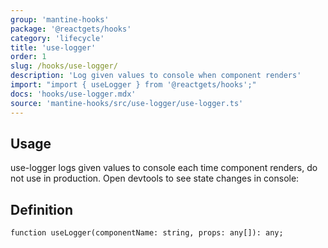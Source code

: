 ```yaml
---
group: 'mantine-hooks'
package: '@reactgets/hooks'
category: 'lifecycle'
title: 'use-logger'
order: 1
slug: /hooks/use-logger/
description: 'Log given values to console when component renders'
import: "import { useLogger } from '@reactgets/hooks';"
docs: 'hooks/use-logger.mdx'
source: 'mantine-hooks/src/use-logger/use-logger.ts'
---
```



## Usage

use-logger logs given values to console each time component renders, do not use in production. Open devtools to see state changes in console:

<Demo data={HooksDemos.useLoggerDemo} />

## Definition

```tsx
function useLogger(componentName: string, props: any[]): any;
```
